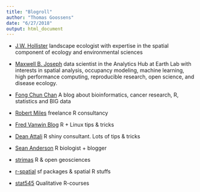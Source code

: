 ```yaml
---
title: "Blogroll"
author: "Thomas Goossens"
date: "6/27/2018"
output: html_document
---
```


* [J.W. Hollister](https://jwhollister.com)
landscape ecologist with expertise in the spatial component of ecology and environmental sciences

* [Maxwell B. Joseph](http://mbjoseph.github.io/blog)
data scientist in the Analytics Hub at Earth Lab with interests in spatial analysis, occupancy modeling, machine learning, high performance computing, reproducible research, open science, and disease ecology.

* [Fong Chun Chan](https://tinyheero.github.io/)
A blog about bioinformatics, cancer research, R, statistics and BIG data

* [Robert Miles](https://robertmyles.github.io/post/)
freelance R consultancy

* [Fred Vanwin Blog](https://frdvnw.github.io)
R + Linux tips & tricks	

* [Dean Attali](https://deanattali.com/)
R shiny consultant. Lots of tips & tricks

* [Sean Anderson](http://seananderson.ca/)
R biologist + blogger

* [strimas](http://strimas.com/r/snowfall/)
R & open geosciences

* [r-spatial](https://r-spatial.github.io)
sf packages & spatial R stuffs

* [stat545](https://github.com/STAT545-UBC/STAT545-UBC.github.io)
Qualitative R-courses 
